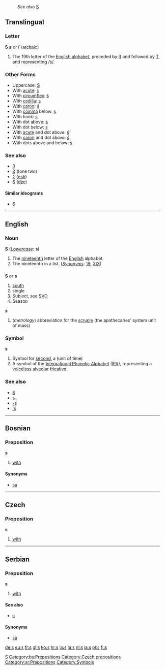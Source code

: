 :''See also'' [[S]]
==Translingual==

===Letter===
'''S''' '''s''' or '''ſ''' (archaic)

#The 19th letter of the [[Wiktionary:About Roman script|English alphabet]], preceded by [[R]] and followed by [[T]], and representing /s/.

===Other Forms===
*Uppercase: [[S]]
*With [[acute]]: [[ś]]
*With [[circumflex]]: [[ŝ]]
*With [[cedilla]]: [[ş]]
*With [[caron]]: [[š]]
*With [[comma]] below: [[ș]]
*With hook: [[ʂ]]
*With dot above: [[ṡ]]
*With dot below: [[ṣ]]
*With [[acute]] and dot above: [[ṥ]]
*With [[caron]] and dot above: [[ṧ]]
*With dots above and below: [[ṩ]]
===See also===
*[[ß]]
*[[Ƨ]] (tone two)
*[[Ʃ]] ([[esh]])
*[[Ѕ]] ([[dze]])
====Similar ideograms====
*[[$]]
[[Category:Latin letters|S]]

----

==English==

===Noun===
'''S''' (''[[Lowercase]]'': '''s''')

# The [[nineteenth]] letter of the [[English]] alphabet.
# The nineteenth in a list. (''[[Synonyms]]'': [[19]], [[XIX]])

==={{abbreviation}}===
'''S''' or '''s'''
# [[south]]
# single
# Subject, see [[SVO]]
# Season

'''s'''
# (''metrology'') abbreviation for the [[scruple]] (the apothecaries' system unit of mass)

===Symbol===
'''s'''
# Symbol for [[second]], a (unit of time)
#A symbol of the [[International Phonetic Alphabet]] ([[IPA]]), representing a [[voiceless]] [[alveolar]] [[fricative]].

===See also===
*[[S]]
*[[s-]]
*[[-s]]
*[['s]]

----

==Bosnian==
===Preposition===
'''s'''
#[[with]]
====Synonyms====
*[[sa#Bosnian|sa]]
[[Category:bs:Prepositions]]

----

==Czech==
===Preposition===
'''s'''
#[[with]]

[[Category:Czech prepositions]]
----

==Serbian==
===Preposition===
'''s'''
#[[with]]
====See also====
*[[с#Serbian|с]]
====Synonyms====
*[[sa#Serbian|sa]]
[[Category:sr:Prepositions]]

[[Category:Symbols]]

[[de:s]]
[[eu:s]]
[[fr:s]]
[[gl:s]]
[[ko:s]]
[[hr:s]]
[[ia:s]]
[[la:s]]
[[nl:s]]
[[ja:s]]
[[pl:s]]
[[fi:s]]